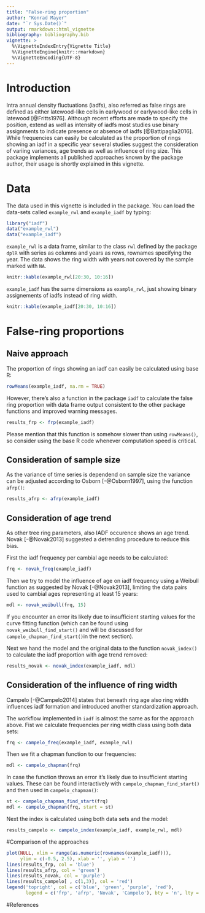 ```yaml
---
title: "False-ring proportion"
author: "Konrad Mayer"
date: "`r Sys.Date()`"
output: rmarkdown::html_vignette
bibliography: bibliography.bib
vignette: >
  %\VignetteIndexEntry{Vignette Title}
  %\VignetteEngine{knitr::rmarkdown}
  %\VignetteEncoding{UTF-8}
---
```


# Introduction
Intra annual density fluctuations (iadfs), also referred as false rings are 
defined as either latewood-like cells in earlywood or earlywood-like cells in
latewood [@Fritts1976]. Although recent efforts are made to specify the 
position, extend as well as intensity of iadfs most studies use binary 
assignments to indicate presence or absence of iadfs [@Battipaglia2016]. While
frequencies can easily be calculated as the proportion of rings showing an 
iadf in a specific year several studies suggest the consideration of variing
variances, age trends as well as influence of ring size. This package implements 
all published approaches known by the package author, their usage is shortly
explained in this vignette.

# Data
The data used in this vignette is included in the package. You can load the
data-sets called `example_rwl` and `example_iadf` by typing:

```r
library("iadf")
data("example_rwl")
data("example_iadf")
```

`example_rwl` is a data frame, similar to the class `rwl` defined by the package 
`dplR` with series as columns and years as rows, rownames specifying the year.
The data shows the ring width with years not covered by the sample marked with 
`NA`.

```r
knitr::kable(example_rwl[20:30, 10:16])
```

`example_iadf` has the same dimensions as `example_rwl`, just showing binary
assignements of iadfs instead of ring width.

```r
knitr::kable(example_iadf[20:30, 10:16])
```


# False-ring proportions

## Naive approach
The proportion of rings showing an iadf can easily be calculated using  base R:

```r
rowMeans(example_iadf, na.rm = TRUE)
```

However, there's also a function in the package `iadf` to calculate the false
ring proportion with data frame output consistent to the other package functions
and improved warning messages. 

```r
results_frp <- frp(example_iadf)
```

Please mention that this function is somehow slower 
than using `rowMeans()`, so consider using the base R code whenever computation
speed is critical.

## Consideration of sample size
As the variance of time series is dependend on sample size the variance can be
adjusted according to Osborn [-@Osborn1997], using the function `afrp()`:

```r
results_afrp <- afrp(example_iadf)
```

## Consideration of age trend 
As other tree ring parameters, also IADF occurence shows an age trend. 
Novak [-@Novak2013] suggested a detrending procedure to reduce this bias.

First the iadf frequency per cambial age needs to be calculated:
```r
frq <- novak_freq(example_iadf)
```

Then we try to model the influence of age on iadf frequency using a Weibull
function as suggested by Novak [-@Novak2013], limiting the data pairs used 
to cambial ages representing at least 15 years:

```r
mdl <- novak_weibull(frq, 15)
```

If you encounter an error its likely due to insufficient starting values 
for the curve fitting function (which can be found using
`novak_weibull_find_start()` and will be discussed for
`campelo_chapman_find_start()`in the next section).

Next we hand the model and the original data to the function `novak_index()` to
calculate the iadf proportion with age trend removed:
```r
results_novak <- novak_index(example_iadf, mdl)
```



## Consideration of the influence of ring width 
Campelo [-@Campelo2014] states that beneath ring age also ring width influences
iadf formation and introduced another standardization approach.

The workflow implemented in `iadf` is almost the same as for the approach above.
Fist we calculate frequencies per ring width class using both data sets:

```r
frq <- campelo_freq(example_iadf, example_rwl)
```

Then we fit a chapman function to our frequencies:

```r
mdl <- campelo_chapman(frq)
```

In case the function throws an error it's likely due to insufficient starting
values. These can be found interactively with `campelo_chapman_find_start()` and
then used in `campelo_chapman()`:

```r
st <- campelo_chapman_find_start(frq)
mdl <- campelo_chapman(frq, start = st)
```

Next the index is calculated using both data sets and the model:

```r
results_campelo <- campelo_index(example_iadf, example_rwl, mdl)
```

#Comparison of the approaches

```r
plot(NULL, xlim = range(as.numeric(rownames(example_iadf))), 
     ylim = c(-0.5, 2.5), xlab = '', ylab = '')
lines(results_frp, col = 'blue')
lines(results_afrp, col = 'green')
lines(results_novak, col = 'purple')
lines(results_campelo[ , c(1,3)], col = 'red')
legend('topright', col = c('blue', 'green', 'purple', 'red'), 
       legend = c('frp', 'afrp', 'Novak', 'Campelo'), bty = 'n', lty = 1)
```



#References

